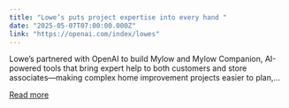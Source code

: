 ```yaml
---
title: "Lowe’s puts project expertise into every hand "
date: "2025-05-07T07:00:00.000Z"
link: "https://openai.com/index/lowes"
---
```


Lowe’s partnered with OpenAI to build Mylow and Mylow Companion, AI-powered tools that bring expert help to both customers and store associates—making complex home improvement projects easier to plan,...

[Read more](https://openai.com/index/lowes)
